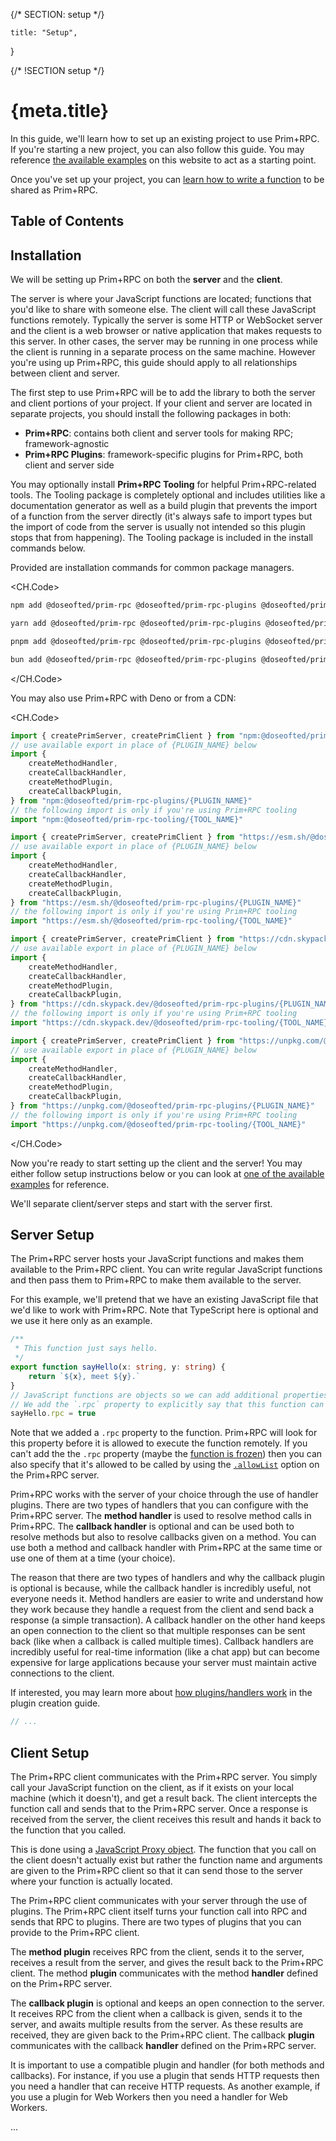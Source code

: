 {/* SECTION: setup */}

	title: "Setup",
}

{/* !SECTION setup */}

# {meta.title}

In this guide, we'll learn how to set up an existing project to use Prim+RPC. If you're starting a new project, you can
also follow this guide. You may reference [the available examples](/docs/examples) on this website to act as a starting
point.

Once you've set up your project, you can [learn how to write a function](/docs/usage) to be shared as Prim+RPC.

## Table of Contents

## Installation

We will be setting up Prim+RPC on both the **server** and the **client**.

The server is where your JavaScript functions are located; functions that you'd like to share with someone else. The
client will call these JavaScript functions remotely. Typically the server is some HTTP or WebSocket server and the
client is a web browser or native application that makes requests to this server. In other cases, the server may be
running in one process while the client is running in a separate process on the same machine. However you're using up
Prim+RPC, this guide should apply to all relationships between client and server.

The first step to use Prim+RPC will be to add the library to both the server and client portions of your project. If
your client and server are located in separate projects, you should install the following packages in both:

- **Prim+RPC**: contains both client and server tools for making RPC; framework-agnostic
- **Prim+RPC Plugins**: framework-specific plugins for Prim+RPC, both client and server side

You may optionally install **Prim+RPC Tooling** for helpful Prim+RPC-related tools. The Tooling package is completely
optional and includes utilities like a documentation generator as well as a build plugin that prevents the import of a
function from the server directly (it's always safe to import types but the import of code from the server is usually
not intended so this plugin stops that from happening). The Tooling package is included in the install commands below.

Provided are installation commands for common package managers.

<CH.Code>

```zsh npm
npm add @doseofted/prim-rpc @doseofted/prim-rpc-plugins @doseofted/prim-rpc-tooling
```

```zsh yarn
yarn add @doseofted/prim-rpc @doseofted/prim-rpc-plugins @doseofted/prim-rpc-tooling
```

```zsh pnpm
pnpm add @doseofted/prim-rpc @doseofted/prim-rpc-plugins @doseofted/prim-rpc-tooling
```

```zsh bun
bun add @doseofted/prim-rpc @doseofted/prim-rpc-plugins @doseofted/prim-rpc-tooling
```

</CH.Code>

You may also use Prim+RPC with Deno or from a CDN:

<CH.Code>

```ts Deno
import { createPrimServer, createPrimClient } from "npm:@doseofted/prim-rpc"
// use available export in place of {PLUGIN_NAME} below
import {
	createMethodHandler,
	createCallbackHandler,
	createMethodPlugin,
	createCallbackPlugin,
} from "npm:@doseofted/prim-rpc-plugins/{PLUGIN_NAME}"
// the following import is only if you're using Prim+RPC tooling
import "npm:@doseofted/prim-rpc-tooling/{TOOL_NAME}"
```

```ts esm.sh
import { createPrimServer, createPrimClient } from "https://esm.sh/@doseofted/prim-rpc"
// use available export in place of {PLUGIN_NAME} below
import {
	createMethodHandler,
	createCallbackHandler,
	createMethodPlugin,
	createCallbackPlugin,
} from "https://esm.sh/@doseofted/prim-rpc-plugins/{PLUGIN_NAME}"
// the following import is only if you're using Prim+RPC tooling
import "https://esm.sh/@doseofted/prim-rpc-tooling/{TOOL_NAME}"
```

```ts skypack.dev
import { createPrimServer, createPrimClient } from "https://cdn.skypack.dev/@doseofted/prim-rpc"
// use available export in place of {PLUGIN_NAME} below
import {
	createMethodHandler,
	createCallbackHandler,
	createMethodPlugin,
	createCallbackPlugin,
} from "https://cdn.skypack.dev/@doseofted/prim-rpc-plugins/{PLUGIN_NAME}"
// the following import is only if you're using Prim+RPC tooling
import "https://cdn.skypack.dev/@doseofted/prim-rpc-tooling/{TOOL_NAME}"
```

```ts unpkg.com
import { createPrimServer, createPrimClient } from "https://unpkg.com/@doseofted/prim-rpc"
// use available export in place of {PLUGIN_NAME} below
import {
	createMethodHandler,
	createCallbackHandler,
	createMethodPlugin,
	createCallbackPlugin,
} from "https://unpkg.com/@doseofted/prim-rpc-plugins/{PLUGIN_NAME}"
// the following import is only if you're using Prim+RPC tooling
import "https://unpkg.com/@doseofted/prim-rpc-tooling/{TOOL_NAME}"
```

</CH.Code>

Now you're ready to start setting up the client and the server! You may either follow setup instructions below or you
can look at [one of the available examples](/docs/examples) for reference.

We'll separate client/server steps and start with the server first.

## Server Setup

The Prim+RPC server hosts your JavaScript functions and makes them available to the Prim+RPC client. You can write
regular JavaScript functions and then pass them to Prim+RPC to make them available to the server.

For this example, we'll pretend that we have an existing JavaScript file that we'd like to work with Prim+RPC. Note that
TypeScript here is optional and we use it here only as an example.

```typescript hello.ts
/**
 * This function just says hello.
 */
export function sayHello(x: string, y: string) {
	return `${x}, meet ${y}.`
}
// JavaScript functions are objects so we can add additional properties to them
// We add the `.rpc` property to explicitly say that this function can be used as RPC
sayHello.rpc = true
```

Note that we added a `.rpc` property to the function. Prim+RPC will look for this property before it is allowed to
execute the function remotely. If you can't add the the `.rpc` property (maybe the
[function is frozen](https://developer.mozilla.org/en-US/docs/Web/JavaScript/Reference/Global_Objects/Object/freeze))
then you can also specify that it's allowed to be called by using the
[`.allowList`](/docs/reference/configuration#allowlist) option on the Prim+RPC server.

Prim+RPC works with the server of your choice through the use of handler plugins. There are two types of handlers that
you can configure with the Prim+RPC server. The **method handler** is used to resolve method calls in Prim+RPC. The
**callback handler** is optional and can be used both to resolve methods but also to resolve callbacks given on a
method. You can use both a method and callback handler with Prim+RPC at the same time or use one of them at a time (your
choice).

The reason that there are two types of handlers and why the callback plugin is optional is because, while the callback
handler is incredibly useful, not everyone needs it. Method handlers are easier to write and understand how they work
because they handle a request from the client and send back a response (a simple transaction). A callback handler on the
other hand keeps an open connection to the client so that multiple responses can be sent back (like when a callback is
called multiple times). Callback handlers are incredibly useful for real-time information (like a chat app) but can
become expensive for large applications because your server must maintain active connections to the client.

If interested, you may learn more about [how plugins/handlers work](/docs/plugins/create) in the plugin creation guide.

```typescript
// ...
```

## Client Setup

The Prim+RPC client communicates with the Prim+RPC server. You simply call your JavaScript function on the client, as if
it exists on your local machine (which it doesn't), and get a result back. The client intercepts the function call and
sends that to the Prim+RPC server. Once a response is received from the server, the client receives this result and
hands it back to the function that you called.

This is done using a
[JavaScript Proxy object](https://developer.mozilla.org/en-US/docs/Web/JavaScript/Reference/Global_Objects/Proxy). The
function that you call on the client doesn't actually exist but rather the function name and arguments are given to the
Prim+RPC client so that it can send those to the server where your function is actually located.

The Prim+RPC client communicates with your server through the use of plugins. The Prim+RPC client itself turns your
function call into RPC and sends that RPC to plugins. There are two types of plugins that you can provide to the
Prim+RPC client.

The **method plugin** receives RPC from the client, sends it to the server, receives a result from the server, and gives
the result back to the Prim+RPC client. The method **plugin** communicates with the method **handler** defined on the
Prim+RPC server.

The **callback plugin** is optional and keeps an open connection to the server. It receives RPC from the client when a
callback is given, sends it to the server, and awaits multiple results from the server. As these results are received,
they are given back to the Prim+RPC client. The callback **plugin** communicates with the callback **handler** defined
on the Prim+RPC server.

It is important to use a compatible plugin and handler (for both methods and callbacks). For instance, if you use a
plugin that sends HTTP requests then you need a handler that can receive HTTP requests. As another example, if you use a
plugin for Web Workers then you need a handler for Web Workers.

...
